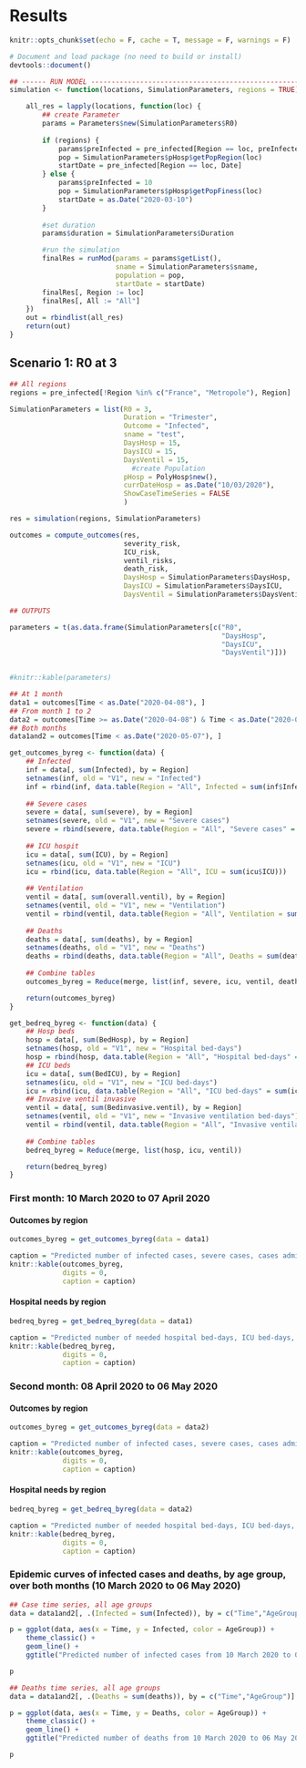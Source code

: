 # Results


```r
knitr::opts_chunk$set(echo = F, cache = T, message = F, warnings = F)
```
```r
# Document and load package (no need to build or install)
devtools::document()
```
    
```r
## ------ RUN MODEL ----------------------------------------------------------
simulation <- function(locations, SimulationParameters, regions = TRUE) {

    all_res = lapply(locations, function(loc) {
        ## create Parameter
        params = Parameters$new(SimulationParameters$R0)
        
        if (regions) {
            params$preInfected = pre_infected[Region == loc, preInfected]
            pop = SimulationParameters$pHosp$getPopRegion(loc)
            startDate = pre_infected[Region == loc, Date]
        } else {
            params$preInfected = 10
            pop = SimulationParameters$pHosp$getPopFiness(loc)
            startDate = as.Date("2020-03-10")
        }
        
        #set duration
        params$duration = SimulationParameters$Duration

        #run the simulation
        finalRes = runMod(params = params$getList(), 
                          sname = SimulationParameters$sname, 
                          population = pop,
                          startDate = startDate)
        finalRes[, Region := loc]
        finalRes[, All := "All"]
    })
    out = rbindlist(all_res)
    return(out)
}

```

## Scenario 1: R0 at 3

```r
## All regions
regions = pre_infected[!Region %in% c("France", "Metropole"), Region]

SimulationParameters = list(R0 = 3, 
                            Duration = "Trimester", 
                            Outcome = "Infected", 
                            sname = "test",
                            DaysHosp = 15,
                            DaysICU = 15,
                            DaysVentil = 15,
                              #create Population
                            pHosp = PolyHosp$new(),
                            currDateHosp = as.Date("10/03/2020"),
                            ShowCaseTimeSeries = FALSE
                            )

res = simulation(regions, SimulationParameters)

outcomes = compute_outcomes(res,
                            severity_risk,
                            ICU_risk,
                            ventil_risks,
                            death_risk,
                            DaysHosp = SimulationParameters$DaysHosp,
                            DaysICU = SimulationParameters$DaysICU,
                            DaysVentil = SimulationParameters$DaysVentil)

```

```r
## OUTPUTS

parameters = t(as.data.frame(SimulationParameters[c("R0",
                                                    "DaysHosp",
                                                    "DaysICU",
                                                    "DaysVentil")]))
                

#knitr::kable(parameters)
```


```r
## At 1 month
data1 = outcomes[Time < as.Date("2020-04-08"), ]
## From month 1 to 2
data2 = outcomes[Time >= as.Date("2020-04-08") & Time < as.Date("2020-05-07"), ]
## Both months
data1and2 = outcomes[Time < as.Date("2020-05-07"), ]
```

```r
get_outcomes_byreg <- function(data) {
    ## Infected
    inf = data[, sum(Infected), by = Region]
    setnames(inf, old = "V1", new = "Infected")
    inf = rbind(inf, data.table(Region = "All", Infected = sum(inf$Infected)))
    
    ## Severe cases
    severe = data[, sum(severe), by = Region]
    setnames(severe, old = "V1", new = "Severe cases")
    severe = rbind(severe, data.table(Region = "All", "Severe cases" = sum(severe$`Severe cases`)))
    
    ## ICU hospit
    icu = data[, sum(ICU), by = Region]
    setnames(icu, old = "V1", new = "ICU")
    icu = rbind(icu, data.table(Region = "All", ICU = sum(icu$ICU)))
    
    ## Ventilation
    ventil = data[, sum(overall.ventil), by = Region]
    setnames(ventil, old = "V1", new = "Ventilation")
    ventil = rbind(ventil, data.table(Region = "All", Ventilation = sum(ventil$Ventilation)))
    
    ## Deaths
    deaths = data[, sum(deaths), by = Region]
    setnames(deaths, old = "V1", new = "Deaths")
    deaths = rbind(deaths, data.table(Region = "All", Deaths = sum(deaths$Deaths)))
    
    ## Combine tables
    outcomes_byreg = Reduce(merge, list(inf, severe, icu, ventil, deaths))

    return(outcomes_byreg)
}

get_bedreq_byreg <- function(data) {
    ## Hosp beds
    hosp = data[, sum(BedHosp), by = Region]
    setnames(hosp, old = "V1", new = "Hospital bed-days")
    hosp = rbind(hosp, data.table(Region = "All", "Hospital bed-days" = sum(hosp$`Hospital bed-days`)))
    ## ICU beds
    icu = data[, sum(BedICU), by = Region]
    setnames(icu, old = "V1", new = "ICU bed-days")
    icu = rbind(icu, data.table(Region = "All", "ICU bed-days" = sum(icu$`ICU bed-days`)))
    ## Invasive ventil invasive
    ventil = data[, sum(Bedinvasive.ventil), by = Region]
    setnames(ventil, old = "V1", new = "Invasive ventilation bed-days")
    ventil = rbind(ventil, data.table(Region = "All", "Invasive ventilation bed-days" = sum(ventil$`Invasive ventilation bed-days`)))
    
    ## Combine tables
    bedreq_byreg = Reduce(merge, list(hosp, icu, ventil))

    return(bedreq_byreg)
}

```
### First month: 10 March 2020 to 07 April 2020
#### Outcomes by region

```r
outcomes_byreg = get_outcomes_byreg(data = data1)

caption = "Predicted number of infected cases, severe cases, cases admitted into intensive care units, cases requiring ventilation (invasive or not), and deaths, from 10 March 2020 to 07 April 2020, by region."
knitr::kable(outcomes_byreg,
             digits = 0,
             caption = caption)
```

#### Hospital needs by region

```r
bedreq_byreg = get_bedreq_byreg(data = data1)

caption = "Predicted number of needed hospital bed-days, ICU bed-days, and invasive ventilation bed-days, from 10 March 2020 to 07 April 2020, by region."
knitr::kable(bedreq_byreg,
             digits = 0,
             caption = caption)
```


### Second month: 08 April 2020 to 06 May 2020
#### Outcomes by region

```r
outcomes_byreg = get_outcomes_byreg(data = data2)

caption = "Predicted number of infected cases, severe cases, cases admitted into intensive care units, cases requiring ventilation (invasive or not), and deaths, from 08 April 2020 to 06 May 2020, by region."
knitr::kable(outcomes_byreg,
             digits = 0,
             caption = caption)
```

#### Hospital needs by region

```r
bedreq_byreg = get_bedreq_byreg(data = data2)

caption = "Predicted number of needed hospital bed-days, ICU bed-days, and invasive ventilation bed-days, from 08 April 2020 to 06 May 2020, by region."
knitr::kable(bedreq_byreg,
             digits = 0,
             caption = caption)
```



### Epidemic curves of infected cases and deaths, by age group, over both months (10 March 2020 to 06 May 2020)

```r
## Case time series, all age groups
data = data1and2[, .(Infected = sum(Infected)), by = c("Time","AgeGroup")]

p = ggplot(data, aes(x = Time, y = Infected, color = AgeGroup)) +
    theme_classic() +
    geom_line() +
    ggtitle("Predicted number of infected cases from 10 March 2020 to 06 May 2020, for all France, by age group.")

p

```

```r
## Deaths time series, all age groups
data = data1and2[, .(Deaths = sum(deaths)), by = c("Time","AgeGroup")]

p = ggplot(data, aes(x = Time, y = Deaths, color = AgeGroup)) +
    theme_classic() +
    geom_line() +
    ggtitle("Predicted number of deaths from 10 March 2020 to 06 May 2020, for all France, by age group.")

p

```
